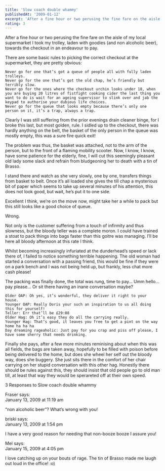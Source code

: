 ```yaml
---
title: 'Slow coach double whammy'
publishedAt: '2009-01-12'
excerpt: 'After a fine hour or two perusing the fine fare on the aisle of my local supermarket I took my trolley, laden with goodies (and non alcoholic beer), towards the checkout in an endeavour to pay.'
rating: 3
---
```


After a fine hour or two perusing the fine fare on the aisle of my local supermarket I took my trolley, laden with goodies (and non alcoholic beer), towards the checkout in an endeavour to pay.

There are some basic rules to picking the correct checkout at the supermarket, they are pretty obvious:

    Never go for one that’s got a queue of people all with fully laden trolleys.
    Never go for the one that’s got the old chap, he’s friendly but terribly slow.
    Never go for the ones where the checkout urchin looks under 18, when you are buying 20 litres of fistfight cooking cider the last thing you want to do is wait for an ageing supervisor to slink over and jab the keypad to authorise your dubious life choices.
    Never go for the queue that looks empty because there’s only one person on it, it’s a trap, always a trap.

Clearly I was still suffering from the prior evenings drain cleaner binge, for I broke this last, but most golden, rule. I sidled up to the checkout, there was hardly anything on the belt, the basket of the only person in the queue was mostly empty, this was a sure fire quick exit!

The problem was thus, the basket was attached, not to the arm of the person, but to the front of a flaming mobility scooter. Now, I know, I know, have some patience for the elderly, fine, I will cut this seemingly pleasant old lady some slack and refrain from bludgeoning her to death with a tin of Brasso.

I stand there and watch as she very slowly, one by one, transfers things from basket to belt. Once it’s all loaded she gives the till chap a mysterious bit of paper which seems to take up several minutes of his attention, this does not look good, but wait, he’s put it to one side.

Excellent I think, we’re on the move now, might take her a while to pack but this still looks like a good choice of queue.

Wrong.

Not only is the customer suffering from a touch of infirmity and thus slowness, but the bloody teller was a complete moron. I could have trained a stoat to pack things into bags faster than this goitre was managing. I’ll be here all bloody afternoon at this rate I think.

Whilst becoming increasingly infuriated at the dunderhead’s speed or lack there of, I failed to notice something terrible happening. The old woman had started a conversation with a passing friend, this would be fine if they were on a park bench and I was not being held up, but frankly, less chat more cash please!

The packing was finally done, the total was rung, time to pay… Umm hello… pay please… Or sit there having an inane conversation maybe?

    Older OAP: Oh yes, it’s wonderful, they deliver it right to your house.
    Younger OAP: Really Doris your such an inspiration to us all doing this for yourself!
    Teller: Err that’ll be £29:08
    Older Hag: Oh it’s easy they do all the carrying really.
    Younger Hag: That’s good, it leaves you free to get a pint on the way home ha ha ha
    Day dreaming rageaholic: Just pay for you crap and piss off please, I have some sherry that needs drinking.

Finally she pays, after a few more minutes reminising about when this was all fields, the bags are taken away, hopefully to be filled with poison before being delivered to the home, but does she wheel her self out the bloody way, does she buggery. She just sits there in the comfort of her chair carrying on her stupid conversation with this other hag. Honestly there should be rules against this, they should insist that old people go to old man till, at least that way they would be sperareted off at their own speed.

3 Responses to Slow coach double whammy

Fraser says:	
January 13, 2009 at 11:19 am	

“non alcoholic beer”? What’s wrong with you!

briski says:	
January 13, 2009 at 1:54 pm	

I have a very good reason for needing that non-booze booze I assure you!

Mel says:	
January 15, 2009 at 4:05 pm	

I love catching up on your bouts of rage. The tin of Brasso made me laugh out loud in the office! :o)
